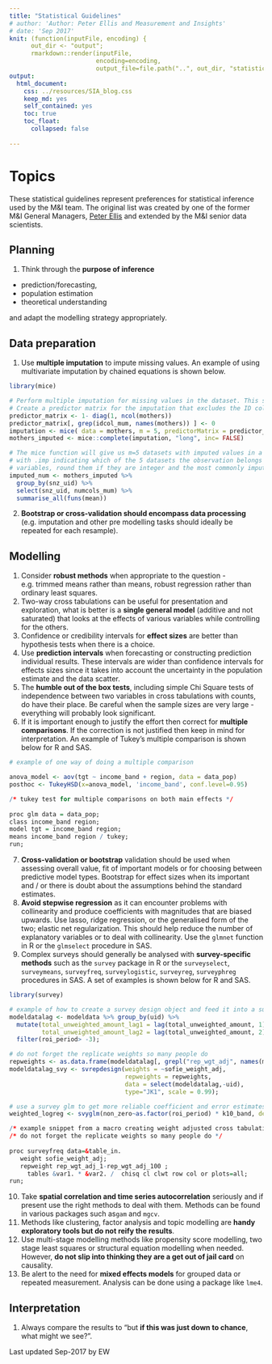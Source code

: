 ```yaml
---
title: "Statistical Guidelines"
# author: 'Author: Peter Ellis and Measurement and Insights'
# date: 'Sep 2017'
knit: (function(inputFile, encoding) { 
      out_dir <- "output";
      rmarkdown::render(inputFile,
                        encoding=encoding, 
                        output_file=file.path("..", out_dir, "statistical_guidelines.html")) })
output:
  html_document:
    css: ../resources/SIA_blog.css
    keep_md: yes
    self_contained: yes
    toc: true
    toc_float: 
      collapsed: false
      
---
```


# Topics
These statistical guidelines represent preferences for statistical inference used by the M&I team. The original list was created by one of the former M&I General Managers, [Peter Ellis](http://ellisp.github.io/) and extended by the M&I senior data scientists.

## Planning
1.	Think through the **purpose of inference**  
* prediction/forecasting,
* population estimation
* theoretical understanding

and adapt the modelling strategy appropriately.


## Data preparation
1.	Use **multiple imputation** to impute missing values. An example of using multivariate imputation by chained equations is shown below.
```r
library(mice)

# Perform multiple imputation for missing values in the dataset. This section takes ~50 minutes to execute.
# Create a predictor matrix for the imputation that excludes the ID column
predictor_matrix <- 1- diag(1, ncol(mothers))
predictor_matrix[, grep(idcol_mum, names(mothers)) ] <- 0
imputation <- mice( data = mothers, m = 5, predictorMatrix = predictor_matrix )
mothers_imputed <- mice::complete(imputation, "long", inc= FALSE)

# The mice function will give us m=5 datasets with imputed values in a long form meaning each snz_uid will appear m=5 times
# with .imp indicating which of the 5 datasets the observation belongs to so take the mean imputed value for numeric 
# variables, round them if they are integer and the most commonly imputed value for categorical variables
imputed_num <- mothers_imputed %>% 
  group_by(snz_uid) %>% 
  select(snz_uid, numcols_mum) %>% 
  summarise_all(funs(mean))

```
2.	**Bootstrap or cross-validation should encompass data processing** (e.g. imputation and other pre modelling tasks should ideally be repeated for each resample).

## Modelling
1.	Consider **robust methods** when appropriate to the question - e.g. trimmed means rather than means, robust regression rather than ordinary least squares. 
2.	Two-way cross tabulations can be useful for presentation and exploration, what is better is a **single general model** (additive and not saturated) that looks at the effects of various variables while controlling for the others.
3.	Confidence or credibility intervals for **effect sizes** are better than hypothesis tests when there is a choice.  
4.	Use **prediction intervals** when forecasting or constructing prediction individual results. These intervals are wider than confidence intervals for effects sizes since it takes into account the uncertainty in the population estimate and the data scatter.
5.	The **humble out of the box tests**, including simple Chi Square tests of independence between two variables in cross tabulations with counts, do have their place. Be careful when the sample sizes are very large - everything will probably look significant.
6. If it is important enough to justify the effort then correct for **multiple comparisons**. If the correction is not justified then keep in mind for interpretation. An example of Tukey's multiple comparison is shown below for R and SAS.
```r
# example of one way of doing a multiple comparison

anova_model <- aov(tgt ~ income_band + region, data = data_pop)
posthoc <- TukeyHSD(x=anova_model, 'income_band', conf.level=0.95)

```

```r
/* tukey test for multiple comparisons on both main effects */
  
proc glm data = data_pop;
class income_band region;
model tgt = income_band region;
means income_band region / tukey;
run;
```
7.	**Cross-validation or bootstrap** validation should be used when assessing overall value, fit of important models or for choosing between predictive model types. Bootstrap for effect sizes when its important and / or there is doubt about the assumptions behind the standard estimates.
8.	**Avoid stepwise regression** as it can encounter problems with collinearity and produce coefficients with magnitudes that are biased upwards. Use lasso, ridge regression, or the generalised form of the two; elastic net regularization. This should help reduce the number of explanatory variables or to deal with collinearity. Use the `glmnet` function in R or the `glmselect` procedure in SAS.
9.	Complex surveys should generally be analysed with **survey-specific methods** such as the `survey` package in R or the `surveyselect`, `surveymeans`, `surveyfreq`, `surveylogistic`, `surveyreg`, `surveyphreg` procedures in SAS. A set of examples is shown below for R and SAS.
```r
library(survey)

# example of how to create a survey design object and feed it into a survey glm model
modeldatalag <- modeldata %>% group_by(uid) %>%
  mutate(total_unweighted_amount_lag1 = lag(total_unweighted_amount, 1), 
         total_unweighted_amount_lag2 = lag(total_unweighted_amount, 2) ) %>%
  filter(roi_period> -3);

# do not forget the replicate weights so many people do  
repweights <- as.data.frame(modeldatalag[, grepl("rep_wgt_adj", names(modeldatalag))]);
modeldatalag_svy <- svrepdesign(weights = ~sofie_weight_adj, 
                                repweights = repweights, 
                                data = select(modeldatalag,-uid), 
                                type="JK1", scale = 0.99);

# use a survey glm to get more reliable coefficient and error estimates    
weighted_logreg <- svyglm(non_zero~as.factor(roi_period) * k10_band, design=modeldatalag_svy, family=binomial(link="logit") );

```

```r
/* example snippet from a macro creating weight adjusted cross tabulations in sas */
/* do not forget the replicate weights so many people do */
  
proc surveyfreq data=&table_in. 
   weight sofie_weight_adj; 
   repweight rep_wgt_adj_1-rep_wgt_adj_100 ;
	 tables &var1. * &var2. /  chisq cl clwt row col or plots=all;
run;
```
10.	Take **spatial correlation and time series autocorrelation** seriously and if present use the right methods to deal with them. Methods can be found in various packages such as`gam` and `mgcv`.
11.	Methods like clustering, factor analysis and topic modelling are **handy exploratory tools but do not reify the results**.
12.	Use multi-stage modelling methods like propensity score modelling, two stage least squares or structural equation modelling when needed. However, **do not slip into thinking they are a get out of jail card** on causality.
13.	Be alert to the need for **mixed effects models** for grouped data or repeated measurement. Analysis can be done using a package like `lme4`.

## Interpretation

1.	Always compare the results to "but **if this was just down to chance**, what might we see?".

Last updated Sep-2017 by EW




